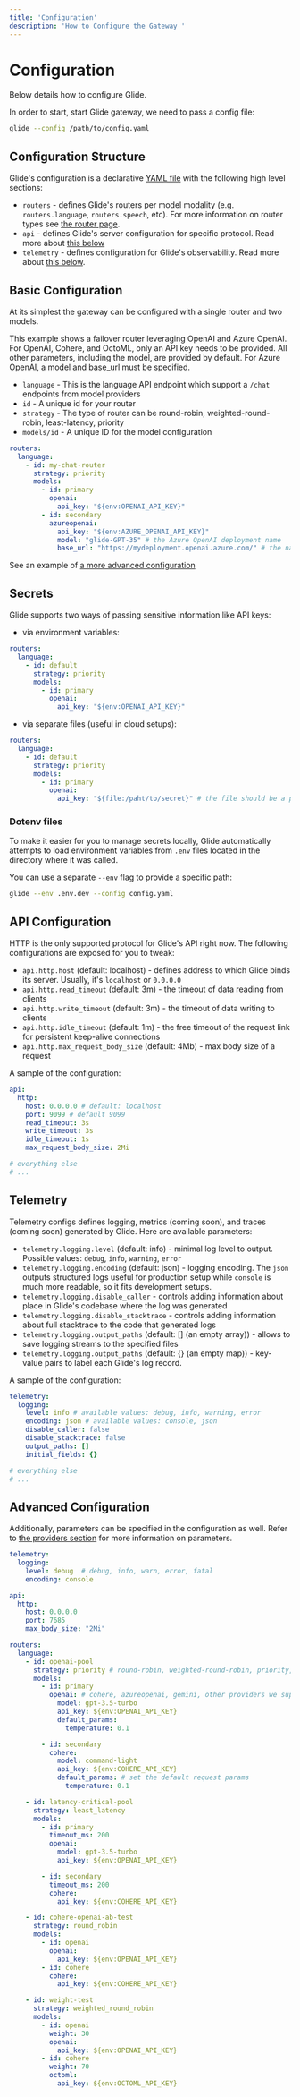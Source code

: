 ```yaml
---
title: 'Configuration'
description: 'How to Configure the Gateway '
---
```


# Configuration

Below details how to configure Glide.

In order to start, start Glide gateway, we need to pass a config file:

```bash
glide --config /path/to/config.yaml
```

## Configuration Structure

Glide's configuration is a declarative [YAML file](https://yaml.org/) with the following high level sections:

- `routers` - defines Glide's routers per model modality (e.g. `routers.language`, `routers.speech`, etc). For more information on router types see [the router page](/essentials/routers).
- `api` - defines Glide's server configuration for specific protocol. Read more about [this below](#api-configuration)
- `telemetry` - defines configuration for Glide's observability. Read more about [this below](#telemetry).

## Basic Configuration

At its simplest the gateway can be configured with a single router and two models.

This example shows a failover router leveraging OpenAI and Azure OpenAI. For OpenAI, Cohere, and OctoML, only an API key needs to be provided.
All other parameters, including the model, are provided by default. For Azure OpenAI, a model and base_url must be specified.

- `language` - This is the language API endpoint which support a `/chat` endpoints from model providers
- `id` - A unique id for your router
- `strategy` - The type of router can be round-robin, weighted-round-robin, least-latency, priority
- `models/id` - A unique ID for the model configuration

```yaml
routers:
  language:
    - id: my-chat-router
      strategy: priority
      models:
        - id: primary
          openai:
            api_key: "${env:OPENAI_API_KEY}"
        - id: secondary
          azureopenai:
            api_key: "${env:AZURE_OPENAI_API_KEY}"
            model: "glide-GPT-35" # the Azure OpenAI deployment name
            base_url: "https://mydeployment.openai.azure.com/" # the name of your Azure OpenAI Resource
```

See an example of [a more advanced configuration](/essentials/configuration#advanced-configuration)

## Secrets

Glide supports two ways of passing sensitive information like API keys:

- via environment variables:

```yaml
routers:
  language:
    - id: default
      strategy: priority
      models:
        - id: primary
          openai:
            api_key: "${env:OPENAI_API_KEY}"
```

- via separate files (useful in cloud setups):

```yaml
routers:
  language:
    - id: default
      strategy: priority
      models:
        - id: primary
          openai:
            api_key: "${file:/paht/to/secret}" # the file should be a plain text file with the content of the secret
```

### Dotenv files

To make it easier for you to manage secrets locally, Glide automatically attempts to load environment variables from `.env` files located in the directory where it was called.

You can use a separate `--env` flag to provide a specific path:

```bash
glide --env .env.dev --config config.yaml
```

## API Configuration

HTTP is the only supported protocol for Glide's API right now.
The following configurations are exposed for you to tweak:

- `api.http.host` (default: localhost) - defines address to which Glide binds its server. Usually, it's `localhost` or `0.0.0.0`
- `api.http.read_timeout` (default: 3m) - the timeout of data reading from clients
- `api.http.write_timeout` (default: 3m) - the timeout of data writing to clients
- `api.http.idle_timeout` (default: 1m) - the free timeout of the request link for persistent keep-alive connections
- `api.http.max_request_body_size` (default: 4Mb) - max body size of a request

A sample of the configuration:

```yaml
api:
  http:
    host: 0.0.0.0 # default: localhost
    port: 9099 # default 9099
    read_timeout: 3s
    write_timeout: 3s
    idle_timeout: 1s
    max_request_body_size: 2Mi

# everything else
# ...
```

## Telemetry

Telemetry configs defines logging, metrics (coming soon), and traces (coming soon) generated by Glide.
Here are available parameters:

- `telemetry.logging.level` (default: info) - minimal log level to output. Possible values: `debug`, `info`, `warning`, `error`
- `telemetry.logging.encoding` (default: json) - logging encoding. The `json` outputs structured logs useful for production setup while `console` is much more readable, so it fits development setups.
- `telemetry.logging.disable_caller` - controls adding information about place in Glide's codebase where the log was generated
- `telemetry.logging.disable_stacktrace` - controls adding information about full stacktrace to the code that generated logs
- `telemetry.logging.output_paths` (default: [] (an empty array)) - allows to save logging streams to the specified files
- `telemetry.logging.output_paths` (default: {} (an empty map)) - key-value pairs to label each Glide's log record.

A sample of the configuration:

```yaml
telemetry:
  logging:
    level: info # available values: debug, info, warning, error
    encoding: json # available values: console, json
    disable_caller: false
    disable_stacktrace: false
    output_paths: []
    initial_fields: {}

# everything else
# ...
```

## Advanced Configuration

Additionally, parameters can be specified in the configuration as well. Refer to [the providers section](/essentials/providers) for more information on parameters.

```yaml
telemetry:
  logging:
    level: debug  # debug, info, warn, error, fatal
    encoding: console

api:
  http:
    host: 0.0.0.0
    port: 7685
    max_body_size: "2Mi"

routers:
  language:
    - id: openai-pool
      strategy: priority # round-robin, weighted-round-robin, priority, least-latency, priority, etc.
      models:
        - id: primary
          openai: # cohere, azureopenai, gemini, other providers we support
            model: gpt-3.5-turbo
            api_key: ${env:OPENAI_API_KEY}
            default_params:
              temperature: 0.1

        - id: secondary
          cohere:
            model: command-light
            api_key: ${env:COHERE_API_KEY}
            default_params: # set the default request params
              temperature: 0.1

    - id: latency-critical-pool
      strategy: least_latency
      models:
        - id: primary
          timeout_ms: 200
          openai:
            model: gpt-3.5-turbo
            api_key: ${env:OPENAI_API_KEY}

        - id: secondary
          timeout_ms: 200
          cohere:
            api_key: ${env:COHERE_API_KEY}

    - id: cohere-openai-ab-test
      strategy: round_robin
      models:
        - id: openai
          openai:
            api_key: ${env:OPENAI_API_KEY}
        - id: cohere
          cohere:
            api_key: ${env:COHERE_API_KEY}

    - id: weight-test
      strategy: weighted_round_robin
      models:
        - id: openai
          weight: 30
          openai:
            api_key: ${env:OPENAI_API_KEY}
        - id: cohere
          weight: 70
          octoml:
            api_key: ${env:OCTOML_API_KEY}
```
